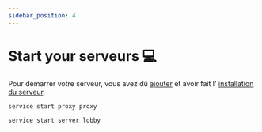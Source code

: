 ```yaml
---
sidebar_position: 4
---
```

# Start your serveurs 💻

Pour démarrer votre serveur, vous avez dû [ajouter](./Add.mdx) et avoir fait l' [installation du serveur](./Install.mdx).


<Tabs>

  <TabItem value="proxy" label="DreamNetwork.jar - Exemple Proxy" default>

```jsx title=/root/DNLauncher.jar
service start proxy proxy
```

  </TabItem>
  <TabItem value="server" label="DreamNetwork.jar - Exemple Serveur">

```jsx title=/root/DNLauncher.jar
service start server lobby
```

  </TabItem>
</Tabs>



